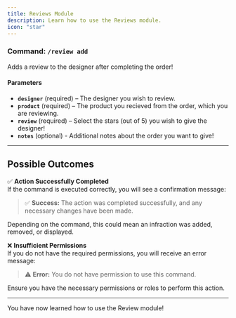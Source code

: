 ```yaml
---
title: Reviews Module
description: Learn how to use the Reviews module.
icon: "star"
---
```


### Command: `/review add`
Adds a review to the designer after completing the order! 

#### **Parameters**  
- **`designer`** (required) – The designer you wish to review.
- **`product`** (required) – The product you recieved from the order, which you are reviewing.
- **`review`** (required) – Select the stars (out of 5) you wish to give the designer!
- **`notes`** (optional) - Additional notes about the order you want to give!

---

## Possible Outcomes  

✅ **Action Successfully Completed**  
If the command is executed correctly, you will see a confirmation message:  

> ✅ **Success:** The action was completed successfully, and any necessary changes have been made.  

Depending on the command, this could mean an infraction was added, removed, or displayed.  

❌ **Insufficient Permissions**  
If you do not have the required permissions, you will receive an error message:  

> ⚠️ **Error:** You do not have permission to use this command.  

Ensure you have the necessary permissions or roles to perform this action.  


---

You have now learned how to use the Review module!
